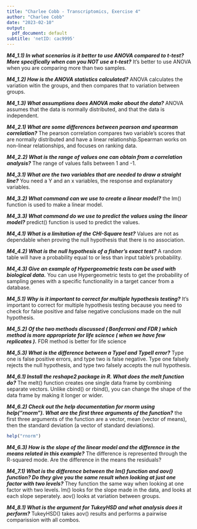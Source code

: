 ---
title: "Charlee Cobb - Transcriptomics, Exercise 4"
author: "Charlee Cobb"
date: "2023-02-10"
output:
  pdf_document: default
subtitle: 'netID: cac9995'
---

***M4_1.1)  In what scenarios is it better to use ANOVA compared to t-test? More specifically when can you NOT use a t-test?***
It's better to use ANOVA when you are comparing more than two samples.

***M4_1.2) How is the ANOVA statistics calculated?***
ANOVA calculates the variation witin the groups, and then compares that to variation between groups.

***M4_1.3) What assumptions does ANOVA make about the data?***
ANOVA assumes that the data is normally distributed, and that the data is independent.
 

***M4_2.1) What are some differences between pearson and spearman correlation?***
The pearson correlation compares two variable's scores that are normally distributed and have a linear relationship.Spearman works on non-linear relationships, and focuses on ranking data.

***M4_2.2) What is the range of values one can obtain from a correlation analysis?***
The range of values falls between 1 and -1.


***M4_3.1) What are the two variables that are needed to draw a straight line?***
You need a Y and an x variables, the response and explanatory variables.

***M4_3.2) What command can we use to create a linear model?***
the lm() function is used to make a linear model.

***M4_3.3) What command do we use to predict the values using the linear model?***
predict() function is used to predict the values.
 

***M4_4.1) What is a limitation of the CHI-Square test?***
Values are not as dependable when proving the null hypothesis that there is no association.

***M4_4.2) What is the null hypothesis of a fisher’s exact test?***
A random table will have a probability equal to or less than input table's probability.

***M4_4.3) Give an example of Hypergeometric tests can be used with biological data.***
You can use Hypergeometric tests to get the probability of sampling genes with a specific
functionality in a target cancer from a database.

 

***M4_5.1) Why is it important to correct for multiple hypothesis testing?***
It's important to correct for multiple hypothesis testing because you need to 
check for false positive and false negative conclusions made on the null 
hypothesis.

***M4_5.2) Of the two methods discussed ( Bonferroni and FDR ) which method is more appropriate for life science ( when we have few replicates ).***
FDR method is better for life science

***M4_5.3) What is the difference between a TypeI and TypeII error?***
Type one is false positive errors, and type two is false negative. Type one 
falsely rejects the null hypothesis, and type two falsely accepts the null
hypothesis.
 

***M4_6.1) Install the reshape2 package in R. What does the melt function do?***
The melt() function creates one single data frame by combining separate vectors. Unlike
cbind() or rbind(), you can change the shape of the data frame by making it longer
or wider.

***M4_6.2) Check out the help documentation for rnorm using help(“rnorm”). What are the first three arguments of the function?***
the first three arguments of the function are a vector, mean (vector of means), then the standard deviation (a vector of standard deviations).
```{r eval=FALSE}
help("rnorm")
```

***M4_6.3) How is the slope of the linear model and the difference in the means related in this example?***
The difference is represented through the R-squared mode. Are the difference in 
the means the residuals?

***M4_7.1) What is the difference between the lm() function and aov() function? Do they give you the same result when looking at just one factor with two levels?***
They function the same way when looking at one factor with two levels. lm() looks
for the slope made in the data, and looks at each slope seperately. aov() looks 
at variation between groups.

***M4_8.1) What is the argument for TukeyHSD and what analysis does it perform?***
TukeyHSD() takes aov() results and performs a pairwise comparission with all combos.